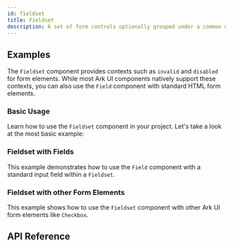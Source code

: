 ```yaml
---
id: fieldset
title: Fieldset
description: A set of form controls optionally grouped under a common name. 
---
```


## Examples

The `Fieldset` component provides contexts such as `invalid` and `disabled` for form elements.
While most Ark UI components natively support these contexts, you can also use the `Field` component with standard HTML form elements.

### Basic Usage

Learn how to use the `Fieldset` component in your project. Let's take a look at the most basic
example:

<Example id="basic" />

### Fieldset with Fields

This example demonstrates how to use the `Field` component with a standard input field within a `Fieldset`.

<Example id="with-field" />

### Fieldset with other Form Elements

This example shows how to use the `Fieldset` component with other Ark UI form elements like `Checkbox`.

<Example id="with-checkbox" />

## API Reference

<ComponentTypes id="fieldset" />